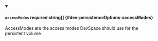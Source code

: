 
<details className="config-field" data-expandable="false" open>
<summary>

#### `accessModes` <span className="config-field-required" data-required="false">required</span> <span className="config-field-type">string[]</span> <span className="config-field-default"></span> <span className="config-field-enum"></span> {#dev-persistenceOptions-accessModes}

AccessModes are the access modes DevSpace should use for the persistent volume

</summary>



</details>
